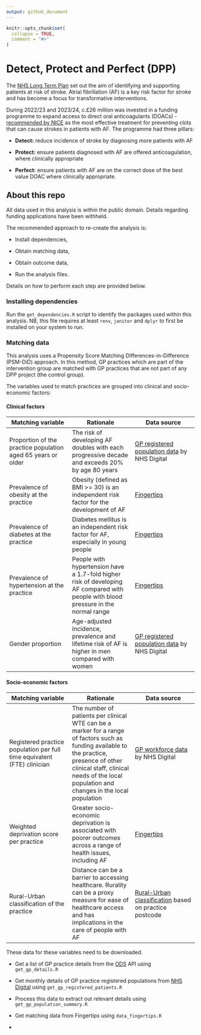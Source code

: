 ```yaml
---
output: github_document
---
```


<!-- README.md is generated from README.Rmd. Please edit that file -->

```r
knitr::opts_chunk$set(
  collapse = TRUE,
  comment = "#>"
)
```

# Detect, Protect and Perfect (DPP)

<!-- badges: start -->

<!-- badges: end -->

The [NHS Long Term Plan](https://www.longtermplan.nhs.uk/areas-of-work/cardiovascular-disease/) set out the aim of identifying and supporting patients at risk of stroke. Atrial fibrillation (AF) is a key risk factor for stroke and has become a focus for transformative interventions.

During 2022/23 and 2023/24, c.£26 million was invested in a funding programme to expand access to direct oral anticoagulants (DOACs) - [recommended by NICE](https://bnf.nice.org.uk/treatment-summaries/arrhythmias/#atrial-fibrillation) as the most effective treatment for preventing clots that can cause strokes in patients with AF. The programme had three pillars:

-   **Detect:** reduce incidence of stroke by diagnosing more patients with AF

-   **Protect:** ensure patients diagnosed with AF are offered anticoagulation, where clinically appropriate

-   **Perfect:** ensure patients with AF are on the correct dose of the best value DOAC where clinically appropriate.

## About this repo

All data used in this analysis is within the public domain. Details regarding funding applications have been withheld.

The recommended approach to re-create the analysis is:

-   Install dependencies,

-   Obtain matching data,

-   Obtain outcome data,

-   Run the analysis files.

Details on how to perform each step are provided below.

### Installing dependencies

Run the `get_dependencies.R` script to identify the packages used within this analysis. NB, this file requires at least `renv`, `janitor` and `dplyr` to first be installed on your system to run.

### Matching data

This analysis uses a Propensity Score Matching Differences-in-Difference (PSM-DiD) approach. In this method, GP practices which are part of the intervention group are matched with GP practices that are not part of any DPP project (the control group).

The variables used to match practices are grouped into clinical and socio-economic factors:

#### Clinical factors

| Matching variable | Rationale | Data source |
|------------------------|------------------------|------------------------|
| Proportion of the practice population aged 65 years or older | The risk of developing AF doubles with each progressive decade and exceeds 20% by age 80 years | [GP registered population data](https://digital.nhs.uk/data-and-information/publications/statistical/patients-registered-at-a-gp-practice) by NHS Digital |
| Prevalence of obesity at the practice | Obesity (defined as BMI \>= 30) is an independent risk factor for the development of AF | [Fingertips](https://fingertips.phe.org.uk/) |
| Prevalence of diabetes at the practice | Diabetes mellitus is an independent risk factor for AF, especially in young people | [Fingertips](https://fingertips.phe.org.uk/) |
| Prevalence of hypertension at the practice | People with hypertension have a 1.7-fold higher risk of developing AF compared with people with blood pressure in the normal range | [Fingertips](https://fingertips.phe.org.uk/) |
| Gender proportion | Age-adjusted incidence, prevalence and lifetime risk of AF is higher in men compared with women | [GP registered population data](https://digital.nhs.uk/data-and-information/publications/statistical/patients-registered-at-a-gp-practice) by NHS Digital |

#### Socio-economic factors

| Matching variable | Rationale | Data source |
|------------------------|------------------------|------------------------|
| Registered practice population per full time equivalent (FTE) clinician | The number of patients per clinical WTE can be a marker for a range of factors such as funding available to the practice, presence of other clinical staff, clinical needs of the local population and changes in the local population | [GP workforce data](https://digital.nhs.uk/data-and-information/publications/statistical/general-and-personal-medical-services/30-april-2023) by NHS Digital |
| Weighted deprivation score per practice | Greater socio-economic deprivation is associated with poorer outcomes across a range of health issues, including AF | [Fingertips](https://fingertips.phe.org.uk/) |
| Rural-Urban classification of the practice | Distance can be a barrier to accessing healthcare. Rurality can be a proxy measure for ease of healthcare access and has implications in the care of people with AF | [Rural-Urban classification](https://www.ons.gov.uk/methodology/geography/geographicalproducts/ruralurbanclassifications) based on practice postcode |

These data for these variables need to be downloaded.

-   Get a list of GP practice details from the [ODS](https://www.odsdatasearchandexport.nhs.uk/) API using `get_gp_details.R`

-   Get monthly details of GP practice registered populations from [NHS Digital](https://digital.nhs.uk/data-and-information/publications/statistical/patients-registered-at-a-gp-practice) using `get_gp_registered_patients.R`

-   Process this data to extract out relevant details using `get_gp_population_summary.R`

-   Get matching data from Fingertips using `data_fingertips.R`

-   
